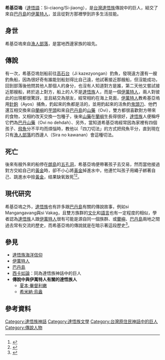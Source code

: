 {{Infobox Person
| name = 希基亚坞
| native_name = Si-ciaong/Si-jiaong
| native_name_lang = [[达悟语|达悟语]]
| death_place = [[朗岛村|朗岛村]]五孔洞
| death_cause = [[缺氧|缺氧]]致死
}}

'''希基亞塢'''（[[達悟語|達悟語]]：Si-ciaong/Si-jiaong），是[[台灣|台灣]][[達悟族|達悟族]]傳說中的巨人，結交了來自[[巴丹島|巴丹島]]的[[伊萬特人|伊萬特人]]，並且從對方那裡學到許多生活技能。

== 身世 ==
希基亞塢來自[[紅頭村|漁人部落]]，是當地西邊家族的祖先。

== 傳說 ==
有一次，希基亞塢划船前往[[高石台|高石台]]（Ji kazezyongan）釣魚，發現遠方還有一艘釣魚船，因為很好奇有誰能划船划得比自己遠，他試著接近那艘船，但沒能成功，回到部落後他問其他人那個人的身分，也沒有人知道對方是誰，第二天他又嘗試接近那艘船，終於追上對方，船上的人不是[[達悟族|達悟族]]人，而是一個[[伊萬特人|伊萬特人]]，兩人對彼此的出現都很驚訝，並且結交為朋友，經常相約在海上見面，[[伊萬特人|伊萬特人]]教希基亞塢用[[針鉤|針鉤]]（Ayos）捕魚，釣起來的魚都是活的，並用釣起來的活魚釣[[鬼頭刀|鬼頭刀]]、他們還互相交換來自[[蘭嶼|蘭嶼]]的[[芋頭|芋頭]]和來自[[巴丹島|巴丹島]]的[[山藥|山藥]]（Ovi），雙方都很喜歡對方帶來的食物，又相約改天交換一包種子，後來[[山藥|山藥]]在[[蘭嶼|蘭嶼]]生長得很好，[[達悟族|達悟族]]人便稱呼它們為[[巴丹山藥|巴丹山藥]]（Ovi no dehdah）、另外，當知道希基亞塢經常因為家裡有四個孩子、[[飛魚|飛魚]]分不平均而煩惱時，教他以「四刀切法」的方式把飛魚平分，直到現在只有[[紅頭村|漁人部落]]的西邊人（Sira no kawanan）會這種切法。

== 死亡 ==
後來有艘外來的船停在[[朗島村|朗島]]的[[五孔洞|五孔洞]]，希基亞塢便帶著孩子去交易，然而當他接過對方交給自己的[[黃金|黃金]]時，卻不小心將[[黃金|黃金]]掉進水中，他連忙叫孩子用繩子綁著自己、跳進水中撿[[黃金|黃金]]，结果缺氧致死<ref name="雅美族史篇">{{cite web|author=余光弘|title=臺灣原住民史-雅美族史篇|url=https://www.taaze.tw/goods/11100039739.html|publisher=國史館台灣文獻館|isbn=9789570231410|accessdate=1998-12-01}}</ref><ref name="蘭嶼雅美族">{{cite web|author=陳國鈞|title=蘭嶼雅美族|url=http://localdoc.ncl.edu.tw/tmld/detail1.jsp?xmlid=0000729627&displayMode=detail&title=%E8%98%AD%E5%B6%BC%E9%9B%85%E7%BE%8E%E6%97%8F&isBrowsing=true|publisher=中央文物供應社|isbn=|accessdate=1956}}</ref>。

== 現代研究 ==
希基亞塢之外，[[達悟族|達悟族]]也有許多跟[[巴丹島|巴丹島]]有關的傳說故事，例如si Mangangavang與si Vakag，且雙方族群的[[文化|文化]]和[[語言|語言]]也有一定程度的相似，學者認為[[達悟族|達悟族]]人跟[[伊萬特人|伊萬特人]]很有可能是源自同一個族群、或[[蘭嶼|蘭嶼]]、[[巴丹島|巴丹島]]兩地之間過去常有交流的歷史，而希基亞塢的傳說就是在暗示著這段歷史<ref name="達悟族神話與傳說">{{cite web|author=達西烏拉彎‧畢馬|title=達悟族神話與傳說|url=https://www.books.com.tw/products/0010232852|publisher=晨星|isbn=9574554791|accessdate=2003-09-01|archive-date=2019-08-06|archive-url=https://web.archive.org/web/20190806061159/https://www.books.com.tw/products/0010232852|dead-url=no}}</ref>。

== 參見 ==
*[[達悟族海洋信仰|達悟族海洋信仰]]
*[[伊萬特人|伊萬特人]]
*[[巴丹島|巴丹島]]
*[[西卡如論|西卡如論]]：同為達悟族神話中的巨人
*'''傳說中與伊萬特人有關的達悟族人'''
**[[夏本·畢督利嫩|夏本·畢督利嫩]]
**[[希米納·烏盎|希米納·烏盎]]

== 參考資料 ==
{{reflist}}

{{達悟族神話}}
[[Category:達悟族神話|Category:達悟族神話]]
[[Category:達悟族文學|Category:達悟族文學]]
[[Category:台灣原住民神話中的巨人|Category:台灣原住民神話中的巨人]]
[[Category:傳說人物|Category:傳說人物]]